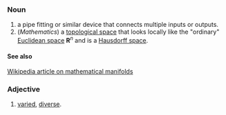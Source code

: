 ===Noun===

# a pipe fitting or similar device that connects multiple inputs or outputs.
# (''Mathematics'') a [[topological space]] that looks locally like the "ordinary" [[Euclidean space]] <b>R</b><sup><var>n</var></sup> and is a [[Hausdorff space]].

====See also====
[[w:Manifold|Wikipedia article on mathematical manifolds]]

===Adjective===

# [[varied]], [[diverse]].